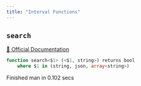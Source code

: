 ```yaml
---
title: "Interval Functions"
---
```


## `search`
[🔗 Official Documentation](https://cloud.google.com/bigquery/docs/reference/standard-sql/search_functions#search)

```sql
function search<$1> (<$1, string>) returns bool
	where $1 in (string, json, array<string>)
```


   Finished man in 0.102 secs

